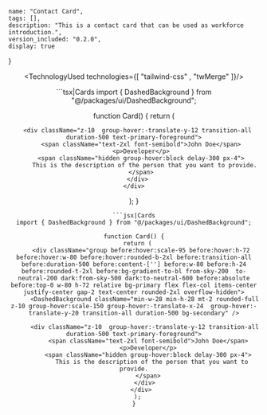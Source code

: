 
    name: "Contact Card",
    tags: [],
    description: "This is a contact card that can be used as workforce introduction.",
    version_included: "0.2.0",
    display: true
}

<Wrapper>

<ImportsWrapper>

</ImportsWrapper>

<Header />
<Preview> 

<ResizableDisplay>
<CardsImplementation />
</ResizableDisplay>


</Preview>

<Implementation>


<TechnologyUsed technologies={[ "tailwind-css" , "twMerge" ]}/>

<CodeBlock> 
```tsx|Cards
import { DashedBackground } from "@/packages/ui/DashedBackground";

function Card() {
  return (
    <div className="group before:hover:scale-95 before:hover:h-72 before:hover:w-80 before:hover:rounded-b-2xl before:transition-all before:duration-500 before:content-[''] before:w-80 before:h-24 before:rounded-t-2xl before:bg-gradient-to-bl from-sky-200  to-neutral-200 dark:from-sky-500 dark:to-neutral-600 before:absolute before:top-0 w-80 h-72 relative bg-primary flex flex-col items-center justify-center gap-2 text-center rounded-2xl overflow-hidden">
      <DashedBackground className="min-w-28 min-h-28 mt-2 rounded-full z-10 group-hover:scale-150 group-hover:-translate-x-24  group-hover:-translate-y-20 transition-all duration-500 bg-secondary" />

      <div className="z-10  group-hover:-translate-y-12 transition-all duration-500 text-primary-foreground">
        <span className="text-2xl font-semibold">John Doe</span>
        <p>Developer</p>
        <span className="hidden group-hover:block delay-300 px-4">
          This is the description of the person that you want to provide.
        </span>
      </div>
    </div>
  );
}
```
```jsx|Cards
import { DashedBackground } from "@/packages/ui/DashedBackground";

function Card() {
  return (
    <div className="group before:hover:scale-95 before:hover:h-72 before:hover:w-80 before:hover:rounded-b-2xl before:transition-all before:duration-500 before:content-[''] before:w-80 before:h-24 before:rounded-t-2xl before:bg-gradient-to-bl from-sky-200  to-neutral-200 dark:from-sky-500 dark:to-neutral-600 before:absolute before:top-0 w-80 h-72 relative bg-primary flex flex-col items-center justify-center gap-2 text-center rounded-2xl overflow-hidden">
      <DashedBackground className="min-w-28 min-h-28 mt-2 rounded-full z-10 group-hover:scale-150 group-hover:-translate-x-24  group-hover:-translate-y-20 transition-all duration-500 bg-secondary" />

      <div className="z-10  group-hover:-translate-y-12 transition-all duration-500 text-primary-foreground">
        <span className="text-2xl font-semibold">John Doe</span>
        <p>Developer</p>
        <span className="hidden group-hover:block delay-300 px-4">
          This is the description of the person that you want to provide.
        </span>
      </div>
    </div>
  );
}
```
</CodeBlock>


</Implementation>
</Wrapper>